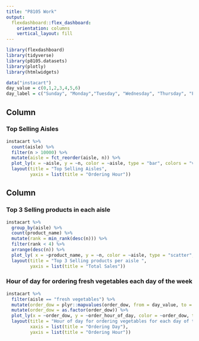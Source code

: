 ```yaml
---
title: "P8105 Work"
output: 
  flexdashboard::flex_dashboard:
    orientation: columns
    vertical_layout: fill
---
```


```r
library(flexdashboard)
library(tidyverse)
library(p8105.datasets)
library(plotly)
library(htmlwidgets)

data("instacart")
day_value = c(0,1,2,3,4,5,6)
day_label = c("Sunday", "Monday","Tuesday", "Wednesday", "Thursday", "Friday", "Saturday")
```


Column {data-width=650}
-----------------------------------------------------------------------

### Top Selling Aisles

```r
instacart %>%
  count(aisle) %>% 
  filter(n > 10000) %>%
  mutate(aisle = fct_reorder(aisle, n)) %>% 
  plot_ly(x = ~aisle, y = ~n, color = ~aisle, type = "bar", colors = "viridis") %>%
  layout(title = "Top Selling Aisles", 
         yaxis = list(title = "Ordering Hour"))
```

Column {data-width=350}
-----------------------------------------------------------------------

### Top 3 Selling products in each aisle

```r
instacart %>%
  group_by(aisle) %>% 
  count(product_name) %>% 
  mutate(rank = min_rank(desc(n))) %>% 
  filter(rank < 4) %>% 
  arrange(desc(n)) %>%
  plot_ly( x = ~product_name, y = ~n, color = ~aisle, type = "scatter", mode = "markers", alpha = 0.5) %>%
  layout(title = "Top 3 Selling products per aisle ", 
         yaxis = list(title = "Total Sales"))
```

### Hour of day for ordering fresh vegetables each day of the week 

```r

instacart %>%
  filter(aisle == "fresh vegetables") %>%
  mutate(order_dow = plyr::mapvalues(order_dow, from = day_value, to = day_label)) %>%
  mutate(order_dow = as.factor(order_dow)) %>%
  plot_ly(x = ~order_dow, y = ~order_hour_of_day, color = ~order_dow, type = "box", colors = "viridis") %>%
  layout(title = "Hour of day for ordering vegetables for each day of the week ", 
         xaxis = list(title = "Ordering Day"),
         yaxis = list(title = "Ordering Hour"))
```




